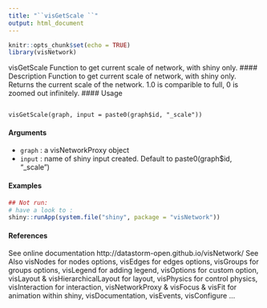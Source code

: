 ```yaml
---
title: "``visGetScale ``"
output: html_document
---
```


```r
knitr::opts_chunk$set(echo = TRUE)
library(visNetwork)
```

visGetScale Function to get current scale of network, with shiny only.
#### Description
Function to get current scale of network, with shiny only. Returns the current scale of the network.
1.0 is comparible to full, 0 is zoomed out infinitely.
#### Usage
<pre><code>
visGetScale(graph, input = paste0(graph$id, "_scale"))
</code></pre>
#### Arguments
* ``graph`` : a visNetworkProxy object
* ``input`` : name of shiny input created. Default to paste0(graph$id, "_scale")

#### Examples
```r
## Not run:
# have a look to :
shiny::runApp(system.file("shiny", package = "visNetwork"))
```

#### References
See online documentation http://datastorm-open.github.io/visNetwork/
See Also
visNodes for nodes options, visEdges for edges options, visGroups for groups options, visLegend
for adding legend, visOptions for custom option, visLayout & visHierarchicalLayout for layout,
visPhysics for control physics, visInteraction for interaction, visNetworkProxy & visFocus & visFit
for animation within shiny, visDocumentation, visEvents, visConfigure ...
